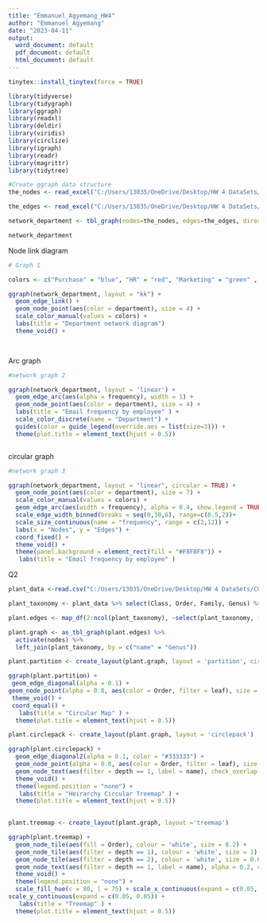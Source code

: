 ---
title: "Emmanuel_Agyemang_HW4"
author: "Emmanuel Agyemang"
date: "2023-04-11"
output:
  word_document: default
  pdf_document: default
  html_document: default
---

```{r}
tinytex::install_tinytex(force = TRUE)

library(tidyverse)
library(tidygraph)
library(ggraph)
library(readxl)
library(deldir)
library(viridis)
library(circlize)
library(igraph)
library(readr)
library(magrittr)
library(tidytree)


```


```{r}
#Create ggraph data structure
the_nodes <- read_excel("C:/Users/13035/OneDrive/Desktop/HW 4 DataSets/EmployeeEmails.xlsx", sheet = "Departments")

the_edges <- read_excel("C:/Users/13035/OneDrive/Desktop/HW 4 DataSets/EmployeeEmails.xlsx", sheet = "Emails")

network_department <- tbl_graph(nodes=the_nodes, edges=the_edges, directed = TRUE)

network_department

```


Node link diagram
```{r}
# Graph 1 

colors <- c("Purchase" = "blue", "HR" = "red", "Marketing" = "green" , "Operations" = "turquoise" , "Sales" = "purple", "Finance" = "orange")

ggraph(network_department, layout = "kk") +
  geom_edge_link() +
  geom_node_point(aes(color = department), size = 4) +
  scale_color_manual(values = colors) +
  labs(title = "Department network diagram")
  theme_void() +
    



```


Arc graph
```{r}
#network graph 2

ggraph(network_department, layout = 'linear') +
  geom_edge_arc(aes(alpha = frequency), width = 1) +
  geom_node_point(aes(color = department), size = 4) +
  labs(title = "Email frequency by employee" ) +
  scale_color_discrete(name = "Department") +
  guides(color = guide_legend(override.aes = list(size=3))) + 
  theme(plot.title = element_text(hjust = 0.5))



```

circular graph

```{r}
#network graph 3

ggraph(network_department, layout = "linear", circular = TRUE) + 
  geom_node_point(aes(color = department), size = 7) + 
  scale_color_manual(values = colors) +
  geom_edge_arc(aes(width = frequency), alpha = 0.4, show.legend = TRUE) +
  scale_edge_width_binned(breaks = seq(0,30,6), range=c(0.5,2))+
  scale_size_continuous(name = "frequency", range = c(2,12)) +
  labs(x = "Nodes", y = "Edges") +
  coord_fixed() +
  theme_void() +
  theme(panel.background = element_rect(fill = "#F8F8F8")) +
   labs(title = "Email frequency by employee" )

```


















Q2
```{r}
plant_data <-read.csv("C:/Users/13035/OneDrive/Desktop/HW 4 DataSets/COPlants_Magnoliopsida.csv", sep=',', stringsAsFactors = TRUE) 

plant_taxonomy <- plant_data %>% select(Class, Order, Family, Genus) %>% distinct()

plant.edges <- map_df(2:ncol(plant_taxonomy), ~select(plant_taxonomy, (.x-1):.x) %>% setNames(c("from", "to"))) %>% distinct()

plant.graph <- as_tbl_graph(plant.edges) %>% 
  activate(nodes) %>%
  left_join(plant_taxonomy, by = c("name" = "Genus"))


```


```{r}

plant.partition <- create_layout(plant.graph, layout = 'partition', circular = TRUE)

ggraph(plant.partition) +
 geom_edge_diagonal(alpha = 0.1) +
geom_node_point(alpha = 0.8, aes(color = Order, filter = leaf), size = 1) +
 theme_void() +
 coord_equal() +
   labs(title = "Circular Map" ) +
  theme(plot.title = element_text(hjust = 0.5))


```

```{r}

plant.circlepack <- create_layout(plant.graph, layout = 'circlepack')

ggraph(plant.circlepack) +
  geom_edge_diagonal2(alpha = 0.1, color = "#333333") +
  geom_node_point(alpha = 0.8, aes(color = Order, filter = leaf), size = 1) +
  geom_node_text(aes(filter = depth == 1, label = name), check_overlap = TRUE, color = "#333333", alpha = 0.7, fontface = "bold", size = 3) +
  theme_void() +
  theme(legend.position = "none") + 
   labs(title = "Heirarchy Circular Treemap" ) +
  theme(plot.title = element_text(hjust = 0.5))
  

```


```{r}
plant.treemap <- create_layout(plant.graph, layout ='treemap')

ggraph(plant.treemap) +
  geom_node_tile(aes(fill = Order), colour = 'white', size = 0.2) +
  geom_node_tile(aes(filter = depth == 1), colour = 'white', size = 1) +
  geom_node_tile(aes(filter = depth == 2), colour = 'white', size = 0.6) +
  geom_node_text(aes(filter = depth == 1, label = name), alpha = 0.2, check_overlap = TRUE, color = "black", size = 6, fontface = "bold") +
  theme_void() +
  theme(legend.position = "none") +
  scale_fill_hue(c = 80, l = 75) + scale_x_continuous(expand = c(0.05, 0.05)) +
scale_y_continuous(expand = c(0.05, 0.05)) +
   labs(title = "Treemap" ) +
  theme(plot.title = element_text(hjust = 0.5))





```

